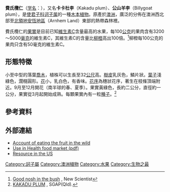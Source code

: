 {{Speciesbox
| name = 費氏欖仁
| image = Planchonia_careya_fruit.jpg
| image_width = 250px
| genus = Terminalia
| species = ferdinandiana
| authority = [[Arthur_Wallis_Exell|Exell]]
}}
'''費氏欖仁'''（[[学名|学名]]：''{{lang|la|Terminalia ferdinandiana}}''），又名'''卡卡杜李'''（Kakadu plum）、'''公山羊李'''（Billygoat plum），是[[使君子科|使君子科]][[诃子属|诃子属]]的一種[[木本植物|木本植物]]。原產於[[澳洲|澳洲]]，廣泛的分佈在澳洲西北部至[[北領地|北領地]][[安恆地區|安恆地區]]（Arnhem Land）東部的熱帶森林裡。

費氏欖仁的[[果實|果實]]是目前已知[[維生素C|維生素C]]含量最高的水果，每100[[公克|公克]]的果肉含有3200～5000[[毫克|毫克]]的維生素C，其維生素C的含量比[[柳橙|柳橙]]高出100倍。<ref name="NewScientist">[http://www.newscientist.com/article/mg14018931.700-good-nosh-in-the-bush-.html Good nosh in the bush] {{Wayback|url=http://www.newscientist.com/article/mg14018931.700-good-nosh-in-the-bush-.html |date=20110629173358 }}, New Scientist</ref>柳橙每100公克的果肉只含有50毫克的維生素C。

== 形態特徵 ==
小至中型的落葉[[喬木|喬木]]，植株可以生長至32[[公尺|公尺]]高。[[樹皮|樹皮]]乳灰色，鱗片狀。[[葉子|葉子]]淺綠色，濶㰐圓形。[[花|花]]小，乳白色，有香味。[[花序|花序]]為穗狀花序，著生在枝條頂端附近。9月至12月開花（南半球的春、夏季）。果實黃綠色，長約二公分，直徑約一公分，果實從3月起開始成熟。每顆果實內有一粒[[種子|種子]]。<ref>[http://www.sgapqld.org.au/bushtucker15.html KAKADU PLUM] {{Wayback|url=http://www.sgapqld.org.au/bushtucker15.html |date=20091026215317 }}, SGAP(Qld).</ref>

== 參考資料 ==
{{Reflist}}

== 外部連結 ==
* [http://www.essentiallyoils.com/Newsletters/1998/January_1998_Newsletter/january_1998_newsletter.html Account of eating the fruit in the wild]{{Wayback|url=http://www.essentiallyoils.com/Newsletters/1998/January_1998_Newsletter/january_1998_newsletter.html |date=20090331043433 }} 
* [http://www.fda.gov/ohrms/dockets/dockets/95s0316/95s-0316-rpt0268-04-vol199.pdf Use in Health food market (pdf)] {{Wayback|url=http://www.fda.gov/ohrms/dockets/dockets/95s0316/95s-0316-rpt0268-04-vol199.pdf |date=20170531083002 }}
* [https://web.archive.org/web/20100512120053/http://kakaduplum-usa.com/ Resource in the US]

{{Commons category|Terminalia ferdinandiana}}
{{Wikispecies|Terminalia ferdinandiana}}
{{Taxonbar|from=Q584776}}

[[Category:訶子屬|Category:訶子屬]]
[[Category:澳洲植物|Category:澳洲植物]]
[[Category:水果|Category:水果]]
[[Category:生物之最|Category:生物之最]]